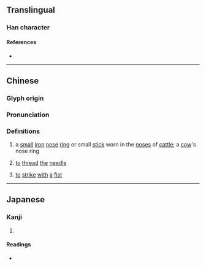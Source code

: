 {{character info/new}}
==Translingual==

===Han character===
{{Han char|rn=75|rad=木|as=06|sn=10|four=|canj=FQD|ids=⿱龹木(GHT),⿱𠔉木(JK)}}

====References====
* {{Han ref|kx=0525.110|dkj=14764|dj=0914.060|hdz=21202.040|uh=684A|ud=26698}}

----

==Chinese==
{{zh-forms}}

===Glyph origin===
{{Han etym}}

===Pronunciation===
{{zh-pron
|m=juàn,quān
|c=gyun3
|h=pfs=khien
|mc=y
|oc=y
|ma=
|cat=n
}}

===Definitions===
{{zh-hanzi}}

# a [[small]] [[iron]] [[nose]] [[ring]] or small [[stick]] worn in the [[nose]]s of [[cattle]]; a [[cow]]'s nose ring
# {{lb|zh|Hakka}} [[to]] [[thread]] [[the]] [[needle]]
# {{lb|zh|Hakka}} [[to]] [[strike]] [[with]] [[a]] [[fist]]

----

==Japanese==

===Kanji===
{{ja-kanji|grade=|rs=木06}}

# {{defn|lang=ja|sort=木06}}

====Readings====
* {{ja-readings|on=[[けん]] (ken)|kun=}}
